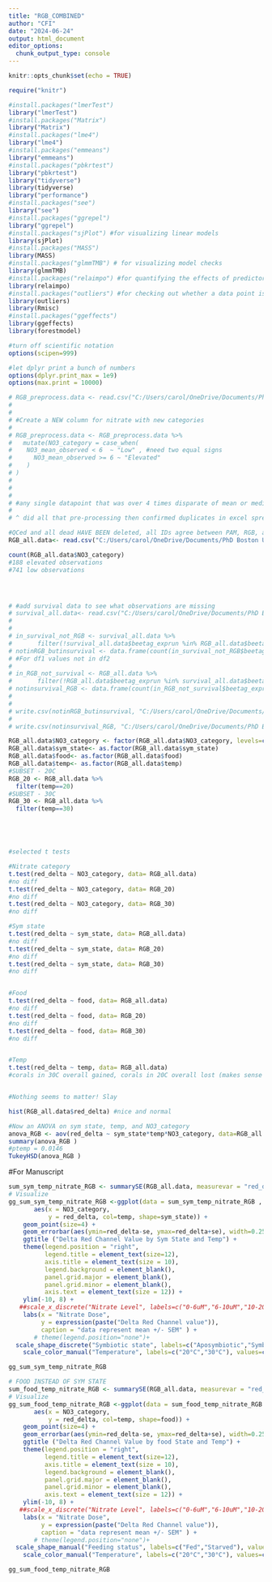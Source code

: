 ```yaml
---
title: "RGB_COMBINED"
author: "CFI"
date: "2024-06-24"
output: html_document
editor_options: 
  chunk_output_type: console
---
```


```r
knitr::opts_chunk$set(echo = TRUE)
```

```r
require("knitr")

#install.packages("lmerTest")
library("lmerTest")
#install.packages("Matrix")
library("Matrix")
#install.packages("lme4")
library("lme4")
#install.packages("emmeans")
library("emmeans")
#install.packages("pbkrtest")
library("pbkrtest")
library("tidyverse")
library(tidyverse)
library("performance")
#install.packages("see")
library("see")
#install.packages("ggrepel")
library("ggrepel")
#install.packages("sjPlot") #for visualizing linear models
library(sjPlot)
#install.packages("MASS")
library(MASS)
#install.packages("glmmTMB") # for visualizing model checks
library(glmmTMB)
#install.packages("relaimpo") #for quantifying the effects of predictor variables
library(relaimpo)
#install.packages("outliers") #for checking out whether a data point is an outlier
library(outliers)
library(Rmisc)
#install.packages("ggeffects")
library(ggeffects)
library(forestmodel)

#turn off scientific notation
options(scipen=999)

#let dplyr print a bunch of numbers
options(dplyr.print_max = 1e9)
options(max.print = 10000)   

```




```r
# RGB_preprocess.data <- read.csv("C:/Users/carol/OneDrive/Documents/PhD Boston University 2019-/Astrangia_nutrient_stressors_Rotjan_lab/Data/RGB_ALL_Recomputted_dead_deleted_5_19_24.csv", header=TRUE, sep=",",stringsAsFactors = FALSE)
# 
# 
# #Create a NEW column for nitrate with new categories
# 
# RGB_preprocess.data <- RGB_preprocess.data %>%
#   mutate(NO3_category = case_when(
#    NO3_mean_observed < 6  ~ "Low" , #need two equal signs
#      NO3_mean_observed >= 6 ~ "Elevated" 
#    )
# )
# 
# 
# 
# #any single datapoint that was over 4 times disparate of mean or median from rest of treatment was discarded
#
# ^ did all that pre-processing then confirmed duplicates in excel spreadhseet. Now we can just read the csv

#QCed and all dead HAVE BEEN deleted, all IDs agree between PAM, RGB, and survival --6.26.24
RGB_all.data<- read.csv("C:/Users/carol/OneDrive/Documents/PhD Boston University 2019-/Astrangia_nutrient_stressors_Rotjan_lab/Data/RGB_recomputed_dead_deleted_combined_NO3categorized_6_26_24.csv", header=TRUE, sep=",",stringsAsFactors = FALSE)

count(RGB_all.data$NO3_category)
#188 elevated observations
#741 low observations





```

```r
# #add survival data to see what observations are missing
# survival_all.data<- read.csv("C:/Users/carol/OneDrive/Documents/PhD Boston University 2019-/Astrangia_nutrient_stressors_Rotjan_lab/Data/Survival_06_26_24.csv", header=TRUE, sep=",",stringsAsFactors = FALSE)
# 
# 
# in_survival_not_RGB <- survival_all.data %>% 
#       filter(!survival_all.data$beetag_exprun %in% RGB_all.data$beetag_exprun) #RGBs not in survival
# notinRGB_butinsurvival <- data.frame(count(in_survival_not_RGB$beetag_exprun))
# #For df1 values not in df2
# 
# in_RGB_not_survival <- RGB_all.data %>% 
#       filter(!RGB_all.data$beetag_exprun %in% survival_all.data$beetag_exprun) #survivals not in RGB
# notinsurvival_RGB <- data.frame(count(in_RGB_not_survival$beetag_exprun))
# 
# 
# write.csv(notinRGB_butinsurvival, "C:/Users/carol/OneDrive/Documents/PhD Boston University 2019-/Astrangia_nutrient_stressors_Rotjan_lab/Data/notinRGB_butinsurvival.csv")
# 
# write.csv(notinsurvival_RGB, "C:/Users/carol/OneDrive/Documents/PhD Boston University 2019-/Astrangia_nutrient_stressors_Rotjan_lab/Data/notinsurvival_RGB.csv")
```

```r

RGB_all.data$NO3_category <- factor(RGB_all.data$NO3_category, levels=c("Low", "Elevated"))
RGB_all.data$sym_state<- as.factor(RGB_all.data$sym_state)
RGB_all.data$food<- as.factor(RGB_all.data$food)
RGB_all.data$temp<- as.factor(RGB_all.data$temp)
#SUBSET - 20C
RGB_20 <- RGB_all.data %>%
  filter(temp==20)
#SUBSET - 30C
RGB_30 <- RGB_all.data %>%
  filter(temp==30)






```

```r
#selected t tests

#Nitrate category
t.test(red_delta ~ NO3_category, data= RGB_all.data)
#no diff
t.test(red_delta ~ NO3_category, data= RGB_20)
#no diff
t.test(red_delta ~ NO3_category, data= RGB_30)
#no diff

#Sym state
t.test(red_delta ~ sym_state, data= RGB_all.data)
#no diff
t.test(red_delta ~ sym_state, data= RGB_20)
#no diff
t.test(red_delta ~ sym_state, data= RGB_30)
#no diff


#Food
t.test(red_delta ~ food, data= RGB_all.data)
#no diff
t.test(red_delta ~ food, data= RGB_20)
#no diff
t.test(red_delta ~ food, data= RGB_30)
#no diff


#Temp
t.test(red_delta ~ temp, data= RGB_all.data)
#corals in 30C overall gained, corals in 20C overall lost (makes sense re: sym phys)


#Nothing seems to matter! Slay
```

```r
hist(RGB_all.data$red_delta) #nice and normal

#Now an ANOVA on sym state, temp, and NO3_category 
anova_RGB <- aov(red_delta ~ sym_state*temp*NO3_category, data=RGB_all.data)
summary(anova_RGB )
#ptemp = 0.0146
TukeyHSD(anova_RGB )


```


#For Manuscript
```r
sum_sym_temp_nitrate_RGB <- summarySE(RGB_all.data, measurevar = "red_delta", groupvars = c("sym_state", "temp", "NO3_category"))
# Visualize
gg_sum_sym_temp_nitrate_RGB <-ggplot(data = sum_sym_temp_nitrate_RGB ,
       aes(x = NO3_category,
           y = red_delta, col=temp, shape=sym_state)) +
    geom_point(size=4) +
    geom_errorbar(aes(ymin=red_delta-se, ymax=red_delta+se), width=0.25, linewidth=0.8) +
    ggtitle ("Delta Red Channel Value by Sym State and Temp") +
    theme(legend.position = "right",
          legend.title = element_text(size=12),
          axis.title = element_text(size = 10),
          legend.background = element_blank(),
          panel.grid.major = element_blank(), 
          panel.grid.minor = element_blank(),
          axis.text = element_text(size = 12)) +
    ylim(-10, 8) +
   ##scale_x_discrete("Nitrate Level", labels=c("0-6uM","6-10uM","10-20uM","10uM"))+
    labs(x = "Nitrate Dose", 
         y = expression(paste("Delta Red Channel value")), 
         caption = "data represent mean +/- SEM" ) +
       # theme(legend.position="none")+
  scale_shape_discrete("Symbiotic state", labels=c("Aposymbiotic","Symbiotic")) +
    scale_color_manual("Temperature", labels=c("20°C","30°C"), values=c("dodgerblue", "darkred"))

gg_sum_sym_temp_nitrate_RGB 

# FOOD INSTEAD OF SYM STATE
sum_food_temp_nitrate_RGB <- summarySE(RGB_all.data, measurevar = "red_delta", groupvars = c("food", "temp", "NO3_category"))
# Visualize
gg_sum_food_temp_nitrate_RGB <-ggplot(data = sum_food_temp_nitrate_RGB ,
       aes(x = NO3_category,
           y = red_delta, col=temp, shape=food)) +
    geom_point(size=4) +
    geom_errorbar(aes(ymin=red_delta-se, ymax=red_delta+se), width=0.25, linewidth=0.8) +
    ggtitle ("Delta Red Channel Value by food State and Temp") +
    theme(legend.position = "right",
          legend.title = element_text(size=12),
          axis.title = element_text(size = 10),
          legend.background = element_blank(),
          panel.grid.major = element_blank(), 
          panel.grid.minor = element_blank(),
          axis.text = element_text(size = 12)) +
    ylim(-10, 8) +
   ##scale_x_discrete("Nitrate Level", labels=c("0-6uM","6-10uM","10-20uM","10uM"))+
    labs(x = "Nitrate Dose", 
         y = expression(paste("Delta Red Channel value")), 
         caption = "data represent mean +/- SEM" ) +
       # theme(legend.position="none")+
  scale_shape_manual("Feeding status", labels=c("Fed","Starved"), values=c(18,8)) +
    scale_color_manual("Temperature", labels=c("20°C","30°C"), values=c("dodgerblue", "darkred"))

gg_sum_food_temp_nitrate_RGB 
```

